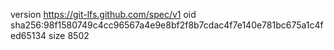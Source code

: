 version https://git-lfs.github.com/spec/v1
oid sha256:98f1580749c4cc96567a4e9e8bf2f8b7cdac4f7e140e781bc675a1c4fed65134
size 8502
